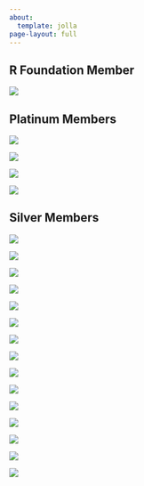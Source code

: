 ```yaml
---
about:
  template: jolla
page-layout: full
---
```

## R Foundation Member

<img src="/images/members/logo_rfoundation-300x184.webp" />

## Platinum Members

<div class="platinum">

  <img class="platinum-img" src="/images/members/Biogen.svg" />


  <img class="platinum-img" src="/images/members/genentech-300x184.webp" />


  <img  class="platinum-img" src="/images/members/logo_msft-300x184.webp" />


  <img  class="platinum-img"src="/images/members/posit-logo-fullcolor-TM-1-300x78.webp" />

</div>

## Silver Members

<div class="silver">
  <img class="silver-img" src="/images/members/american-statistical-association.svg" />


  <img class="silver-img" src="/images/members/Ascent_Horizontal.svg" />


  <img  class="silver-img" src="/images/members/logo_esri-300x184.webp" />


  <img  class="silver-img"src="/images/members/logo_google-300x184.webp" />

  <img class="silver-img" src="/images/members/GSK_logo_2022.svg-300x96.webp" />


  <img class="silver-img" src="/images/members/jnj-300x38.webp" />


  <img  class="silver-img" src="/images/members/lander-analytics.svg" />


  <img  class="silver-img"src="https://www.r-consortium.org/wp-content/uploads/sites/13/2020/01/merck.svg" />

  <img  class="silver-img"src="/images/members/novartis.svg" />

  <img class="silver-img" src="https://www.r-consortium.org/wp-content/uploads/sites/13/2021/12/novo-nordisk.svg" />


  <img class="silver-img" src="https://www.r-consortium.org/wp-content/uploads/sites/13/2016/09/logo_oracle-300x184.png" />


  <img  class="silver-img" src="https://www.r-consortium.org/wp-content/uploads/sites/13/2022/04/Pfizer_Logo_Color_RGB.svg" />


  <img  class="silver-img"src="https://www.r-consortium.org/wp-content/uploads/sites/13/2016/09/procogia-horizontal-light-bg-300x71.png" />

  <img class="silver-img" src="https://www.r-consortium.org/wp-content/uploads/sites/13/2024/03/sanofi.svg" />


  <img class="silver-img" src="https://www.r-consortium.org/wp-content/uploads/sites/13/2021/12/Swiss_Re.svg" />

</div>
